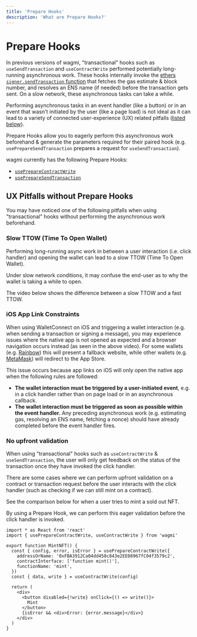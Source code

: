 ```yaml
---
title: 'Prepare Hooks'
description: 'What are Prepare Hooks?'
---
```



# Prepare Hooks

In previous versions of wagmi, "transactional" hooks such as `useSendTransaction` and `useContractWrite` performed potentially long-running asynchronous work. These hooks internally invoke the [ethers `signer.sendTransaction` function](https://docs.ethers.io/v5/api/signer/#Signer-sendTransaction) that fetches the gas estimate & block number, and resolves an ENS name (if needed) before the transaction gets sent. On a slow network, these asynchronous tasks can take a while.

Performing asynchronous tasks in an event handler (like a button) or in an event that wasn't initiated by the user (like a page load) is not ideal as it can lead to a variety of connected user-experience (UX) related pitfalls ([listed below](#ux-pitfalls-without-prepare-hooks)).

Prepare Hooks allow you to eagerly perform this asynchronous work beforehand & generate the parameters required for their paired hook (e.g. `usePrepareSendTransaction` prepares a request for `useSendTransaction`).

wagmi currently has the following Prepare Hooks:

- [`usePrepareContractWrite`](/docs/prepare-hooks/usePrepareContractWrite)
- [`usePrepareSendTransaction`](/docs/prepare-hooks/usePrepareSendTransaction)

## UX Pitfalls without Prepare Hooks

You may have noticed one of the following pitfalls when using "transactional" hooks without performing the asynchronous work beforehand.

### Slow TTOW (Time To Open Wallet)

Performing long-running async work in between a user interaction (i.e. click handler) and opening the wallet can lead to a slow TTOW (Time To Open Wallet).

Under slow network conditions, it may confuse the end-user as to why the wallet is taking a while to open.

The video below shows the difference between a slow TTOW and a fast TTOW.

### iOS App Link Constraints

When using WalletConnect on iOS and triggering a wallet interaction (e.g. when sending a transaction or signing a message), you may experience issues where the native app is not opened as expected and a browser navigation occurs instead (as seen in the above video). For some wallets (e.g. [Rainbow](https://rainbow.me/)) this will present a fallback website, while other wallets (e.g. [MetaMask](https://metamask.io/)) will redirect to the App Store.

This issue occurs because app links on iOS will only open the native app when the following rules are followed:

- **The wallet interaction must be triggered by a user-initiated event**, e.g. in a click handler rather than on page load or in an asynchronous callback.
- **The wallet interaction must be triggered as soon as possible within the event handler.** Any preceding asynchronous work (e.g. estimating gas, resolving an ENS name, fetching a nonce) should have already completed before the event handler fires.

### No upfront validation

When using "transactional" hooks such as `useContractWrite` & `useSendTransaction`, the user will only get feedback on the status of the transaction once they have invoked the click handler.

There are some cases where we can perform upfront validation on a contract or transaction request before the user interacts with the click handler (such as checking if we can still mint on a contract).

See the comparison below for when a user tries to mint a sold out NFT.

<ValidationComparisonTable />

By using a Prepare Hook, we can perform this eager validation before the click handler is invoked.

```tsx {5,17}
import * as React from 'react'
import { usePrepareContractWrite, useContractWrite } from 'wagmi'

export function MintNFT() {
  const { config, error, isError } = usePrepareContractWrite({
    addressOrName: '0xFBA3912Ca04dd458c843e2EE08967fC04f3579c2',
    contractInterface: ['function mint()'],
    functionName: 'mint',
  })
  const { data, write } = useContractWrite(config)

  return (
    <div>
      <button disabled={!write} onClick={() => write()}>
        Mint
      </button>
      {isError && <div>Error: {error.message}</div>}
    </div>
  )
}
```
